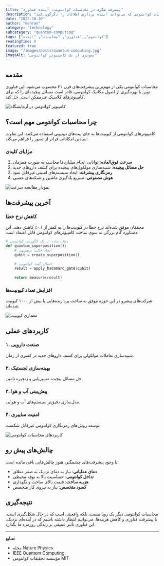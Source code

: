 ```yaml
---
title: "پیشرفت شگرف در محاسبات کوانتومی: آینده فناوری"
description: "کشف جدید در محاسبات کوانتومی که می‌تواند آینده پردازش اطلاعات را دگرگون کند"
date: "2025-10-20"
author: "mehran"
category: "technology"
subcategory: "quantum-computing"
tags: ["کوانتوم", "فناوری", "محاسبات", "آینده"]
readingTime: 8
featured: true
image: "/images/posts/quantum-computing.jpg"
imageAlt: "تصویری از یک کامپیوتر کوانتومی"
---
```


## مقدمه

محاسبات کوانتومی یکی از مهم‌ترین پیشرفت‌های قرن ۲۱ محسوب می‌شود. این فناوری نوین با بهره‌گیری از اصول مکانیک کوانتومی، قادر است مسائل پیچیده‌ای را که برای کامپیوترهای کلاسیک غیرممکن است، حل کند.

![کامپیوتر کوانتومی در آزمایشگاه](/images/posts/quantum-lab.jpg)

## چرا محاسبات کوانتومی مهم است؟

کامپیوترهای کوانتومی از کیوبیت‌ها به جای بیت‌های دودویی استفاده می‌کنند. این تفاوت بنیادین امکاناتی فراتر از تصور را فراهم می‌کند:

### مزایای کلیدی

1. **سرعت فوق‌العاده**: توانایی انجام میلیاردها محاسبه به صورت همزمان
2. **حل مسائل پیچیده**: شبیه‌سازی مولکول‌های پیچیده برای کشف داروهای جدید
3. **رمزنگاری پیشرفته**: ایجاد سیستم‌های امنیتی غیرقابل نفوذ
4. **هوش مصنوعی**: تسریع یادگیری ماشین و شبکه‌های عصبی

![نمودار مقایسه سرعت](/images/posts/quantum-speed-comparison.jpg)

## آخرین پیشرفت‌ها

### کاهش نرخ خطا

محققان موفق شده‌اند نرخ خطا در کیوبیت‌ها را به کمتر از ۰.۱٪ کاهش دهند. این دستاورد گام بزرگی به سوی ساخت کامپیوترهای کوانتومی قابل اعتماد است.

```python
# مثال ساده از یک الگوریتم کوانتومی
def quantum_superposition():
    # ایجاد حالت برهم‌نهی
    qubit = create_superposition()
    
    # اعمال گیت کوانتومی
    result = apply_hadamard_gate(qubit)
    
    return measure(result)
```

### افزایش تعداد کیوبیت‌ها

شرکت‌های پیشرو در این حوزه موفق به ساخت پردازنده‌هایی با بیش از ۱۰۰۰ کیوبیت شده‌اند.

![معماری کیوبیت](/images/posts/qubit-architecture.jpg)

## کاربردهای عملی

### ۱. صنعت دارویی

شبیه‌سازی تعاملات مولکولی برای کشف داروهای جدید در کسری از زمان.

### ۲. بهینه‌سازی لجستیک

حل مسائل پیچیده مسیریابی و زنجیره تامین.

### ۳. پیش‌بینی آب و هوا

مدل‌سازی دقیق‌تر سیستم‌های آب و هوایی.

### ۴. امنیت سایبری

توسعه روش‌های رمزنگاری کوانتومی غیرقابل شکست.

![کاربردهای محاسبات کوانتومی](/images/posts/quantum-applications.jpg)

## چالش‌های پیش رو

با وجود پیشرفت‌های چشمگیر، هنوز چالش‌هایی باقی مانده است:

- **دمای عملیاتی**: نیاز به دمای نزدیک به صفر مطلق
- **تداخل کوانتومی**: حساسیت بالا به نوفه محیطی
- **هزینه ساخت**: قیمت بالای ساخت و نگهداری
- **کمبود متخصص**: نیاز به نیروی کار متخصص

## نتیجه‌گیری

محاسبات کوانتومی دیگر یک رویا نیست، بلکه واقعیتی است که در حال شکل‌گیری است. با پیشرفت فناوری و کاهش هزینه‌ها، می‌توانیم انتظار داشته باشیم که در آینده‌ای نزدیک، این فناوری تأثیر عمیقی بر زندگی روزمره ما بگذارد.

---

**منابع:**
- مجله Nature Physics
- IEEE Quantum Computing
- مؤسسه تحقیقات کوانتومی MIT
